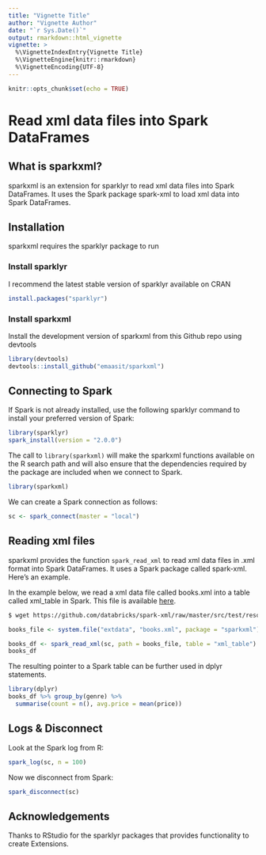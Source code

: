 ```yaml
---
title: "Vignette Title"
author: "Vignette Author"
date: "`r Sys.Date()`"
output: rmarkdown::html_vignette
vignette: >
  %\VignetteIndexEntry{Vignette Title}
  %\VignetteEngine{knitr::rmarkdown}
  %\VignetteEncoding{UTF-8}
---
```



```r
knitr::opts_chunk$set(echo = TRUE)
```

# Read xml data files into Spark DataFrames

## What is sparkxml?

sparkxml is an extension for sparklyr to read xml data files into Spark DataFrames. It uses the Spark package spark-xml to load xml data into Spark DataFrames.

## Installation
sparkxml requires the sparklyr package to run

### Install sparklyr
I recommend the latest stable version of sparklyr available on CRAN
```r
install.packages("sparklyr")
```

### Install sparkxml
Install the development version of sparkxml from this Github repo using devtools
```r
library(devtools)
devtools::install_github("emaasit/sparkxml")
```

## Connecting to Spark

If Spark is not already installed, use the following sparklyr command to install your preferred version of Spark:
```r
library(sparklyr)
spark_install(version = "2.0.0")
```

The call to `library(sparkxml)` will make the sparkxml functions available on the R search path and will also ensure that the dependencies required by the package are included when we connect to Spark.
```r
library(sparkxml) 
```

We can create a Spark connection as follows:
```r
sc <- spark_connect(master = "local")
```

## Reading xml files

sparkxml provides the function `spark_read_xml` to read xml data files in .xml format into Spark DataFrames. It uses a Spark package called spark-xml. Here's an example.

In the example below, we read a xml data file called books.xml into a table called xml_table in Spark. This file is available [here](https://github.com/databricks/spark-xml/raw/master/src/test/resources/books.xml).

```bash
$ wget https://github.com/databricks/spark-xml/raw/master/src/test/resources/books.xml
```


```r
books_file <- system.file("extdata", "books.xml", package = "sparkxml")

books_df <- spark_read_xml(sc, path = books_file, table = "xml_table")
books_df
```

The resulting pointer to a Spark table can be further used in dplyr statements.
```r
library(dplyr)
books_df %>% group_by(genre) %>%
  summarise(count = n(), avg.price = mean(price))
```

## Logs & Disconnect

Look at the Spark log from R:
```r
spark_log(sc, n = 100)
```

Now we disconnect from Spark:
```r
spark_disconnect(sc)
```

## Acknowledgements
Thanks to RStudio for the sparklyr packages that provides functionality to create Extensions.

